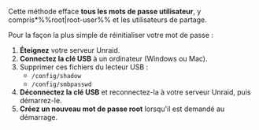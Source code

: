 Cette méthode efface **tous les mots de passe utilisateur**, y compris\*%%root|root-user%% et les utilisateurs de partage.

Pour la façon la plus simple de réinitialiser votre mot de passe :

1. **Éteignez** votre serveur Unraid.
2. **Connectez la clé USB** à un ordinateur (Windows ou Mac).
3. Supprimer ces fichiers du lecteur USB :
   - `/config/shadow`
   - `/config/smbpasswd`
4. **Déconnectez la clé USB** et reconnectez-la à votre serveur Unraid, puis démarrez-le.
5. **Créez un nouveau mot de passe root** lorsqu'il est demandé au démarrage.
